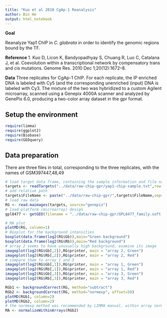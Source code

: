 ```yaml
---
title: "Kuo et al 2010 CgAp-1 Reanalysis"
author: Bin He
output: html_notebook
---
```


**Goal**

Reanalyze Yap1 ChIP in _C. glabrata_ in order to identify the genomic regions bound by the TF.

**Reference**
1. Kuo D, Licon K, Bandyopadhyay S, Chuang R, Luo C, Catalana J, et al. Coevolution within a transcriptional network by compensatory trans and cis mutations. Genome Res. 2010 Dec 1;20(12):1672–8. 

**Data**
Three replicates for CgAp-1 ChIP. For each replicate, the IP enriched DNA is labeled with Cy5 (and the corresponding unenriched (input) DNA is labeled with Cy3. The mixture of the two was hybridized to a custom Agilent microarray, scanned using a Genepix 4000A scanner and analyzed by GenePix 6.0, producing a two-color array dataset in the gpr format.

## Setup the environment

```r
require(limma)
require(ggplot2)
require(Biobase)
require(GEOquery)
```

## Data preparation

There are three files in total, corresponding to the three replicates, with the names of GSM397447,48,49

```r
# load target data frame, containing the sample information and file names
targets <- readTargets("../data/raw-chip-gpr/yap1-chip-sample.txt",row.names = "Name")
# add relative path
targets$FileName <- paste("../data/raw-chip-gpr/",targets$FileName,sep="")
# load raw data
RG <- read.maimages(targets, source="genepix")
# load platform (microarray) design
gpl8477 <- getGEO(filename = "../data/raw-chip-gpr/GPL8477_family.soft.gz")
```

```r
# MA plot
plotMD(RG, column=1)
# Boxplot for the background intensities
boxplot(data.frame(log2(RG$Gb)),main="Green background")
boxplot(data.frame(log2(RG$Rb)),main="Red background")
# array 2 seems to have unusually high background, examine its image
imageplot(log2(RG$Gb[,2]),RG$printer, main = "array 2, Green")
imageplot(log2(RG$Rb[,2]),RG$printer, main = "array 2, Red")
# compare them to array 1 and 3
imageplot(log2(RG$Gb[,1]),RG$printer, main = "array 1, Green")
imageplot(log2(RG$Rb[,1]),RG$printer, main = "array 1, Red")
imageplot(log2(RG$Gb[,3]),RG$printer, main = "array 3, Green")
imageplot(log2(RG$Rb[,3]),RG$printer, main = "array 3, Red")
```

```r
RGb1 <- backgroundCorrect(RG, method="subtract")
RGb2 <- backgroundCorrect(RG, method="normexp", offset=50)
plotMD(RGb1, column=2)
plotMD(RGb2, column=2)
# the normexp method was recommended by LIMMA manual. within array normalization is then applied on the background corrected dataset
MA <- normalizeWithinArrays(RGb2)
```
